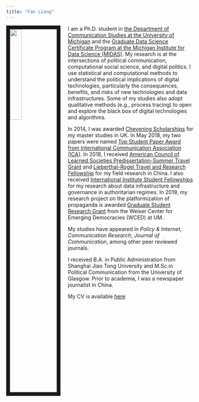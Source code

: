---
title: "Fan Liang"
---

<link rel="stylesheet" href="styles.css" type="text/css">

<img src="img/avatar.jpg" style="width:25%; border:10px solid; margin-right: 20px" align="left">  


I am a Ph.D. student in [the Department of Communication Studies at the University of Michigan](https://www.lsa.umich.edu/comm) and the [Graduate Data Science Certificate Program at the Michigan Institute for Data Science (MIDAS)](https://www.midas.umich.edu). My research is at the intersections of political communication, computational social science, and digital politics. I use statistical and computational methods to understand the political implications of digital technologies, particularly the consequences, benefits, and risks of new technologies and data infrastructures. Some of my studies also adopt qualitative methods (e.g., process tracing) to open and explore the black box of digital technologies and algorithms.

In 2014, I was awarded [Chevening Scholarships](https://www.chevening.org/) for my master studies in UK. In May 2018, my two papers were named [Top Student Paper Award from International Communication Association (ICA)](https://www.icahdq.org). In 2018, I received [American Council of Learned Societies Predissertation-Summer Travel Grant](https://www.acls.org/research/fellow.aspx?cid=1F408A97-C739-E811-80D3-000C299476DE) and [Lieberthal-Rogel Travel and Research Fellowship](https://www.ii.umich.edu/lrccs/funding/student-fellowships-grants/doctoral-endowment-award.html) for my field research in China. I also received [International Institute Student Fellowships](https://www.ii.umich.edu/ii/individual-fellowships.html) for my research about data infrastructure and governance in authoritarian regimes. In 2019, my research project on the platformization of propaganda is awarded [Graduate Student Research Grant](https://www.ii.umich.edu/wced/students/funding/research-grant.html) from the Weiser Center for Emerging Democracies (WCED) at UM.

My studies have appeared in *Policy & Internet*, *Communication Research*, *Journal of Communication*, among other peer reviewed journals.

I received B.A. in Public Administration from Shanghai Jiao Tong University and M.Sc.in Political Communication from the University of Glasgow. Prior to academia, I was a newspaper journalist in China.
  
My CV is available [here](https://lsa.umich.edu/content/dam/michigan-lsa/people-update/cv/fanliang-06052019-225317-CVFanLiang.pdf)

